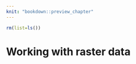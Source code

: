 ```yaml
---
knit: "bookdown::preview_chapter"
---
```


```r
rm(list=ls())
```

# Working with raster data {#raster}

<!-- 
- nrow, ncol, nlayers, dim, ncell, res, extent, crs
- crop, mask, merge
- aggregate, disaggregate, resample
- projectRaster
- reclass, cut
- focal, focalStack, focalNA, zonal
- overlay, calc
- area, distance
- clump
- mosaic
- cellStats
- stackApply
- getValues
- terrain, hillshade ?
-->